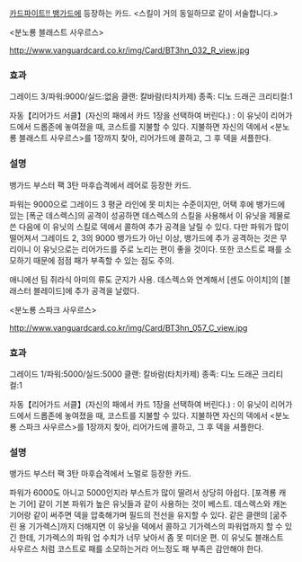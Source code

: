 [[카드파이트!! 뱅가드]]에 등장하는 카드.
<스킬이 거의 동일하므로 같이 서술합니다.>

<분노룡 블래스트 사우르스>

http://www.vanguardcard.co.kr/img/Card/BT3hn_032_R_view.jpg

=== 효과 ===
그레이드 3/파워:9000/실드:없음
클랜: 칼바람(타치카제)
종족: 디노 드래곤
크리티컬:1

자동【리어가드 서클】(자신의 패에서 카드 1장을 선택하여 버린다.) : 이 유닛이 리어가드에서 드롭존에 놓여졌을 때, 코스트를 지불할 수 있다. 지불하면 자신의 덱에서 <분노룡 블래스트 사우르스>를 1장까지 찾아, 리어가드에 콜하고, 그 후 덱을 셔플한다.


=== 설명 ===

뱅가드 부스터 팩 3탄 마후습격에서 레어로 등장한 카드.

파워는 9000으로 그레이드 3 평균 라인에 못 미치는 수준이지만, 어택 후에 뱅가드에 있는 [폭군 데스렉스]의 공격이 성공하면 데스렉스의 스킬을 사용해서 이 유닛을 제물로 쓴 다음에 이 유닛의 스킬로 덱에서 콜하여 추가 공격을 날릴 수 있다. 다만 파워가 많이 떨어져서 그레이드 2, 3의 9000 뱅가드가 아닌 이상, 뱅가드에 추가 공격하는 것은 무리이니 이 유닛으로는 리어가드를 주로 노리는 편이 좋을 것이다. 또한 코스트로 패를 소모하기 때문에 점점 패가 부족할 수 있는 점도 주의.

애니에선 팀 쥐라식 아미의 류도 군지가 사용. 데스렉스와 연계해서 [센도 아이치]의 [블래스터 블레이드]에 추가 공격을 날렸다.



<분노룡 스파크 사우르스>

http://www.vanguardcard.co.kr/img/Card/BT3hn_057_C_view.jpg

=== 효과 ===
그레이드 1/파워:5000/실드:5000
클랜: 칼바람(타치카제)
종족: 디노 드래곤
크리티컬:1

자동【리어가드 서클】(자신의 패에서 카드 1장을 선택하여 버린다.) : 이 유닛이 리어가드에서 드롭존에 놓여졌을 때, 코스트를 지불할 수 있다. 지불하면 자신의 덱에서 <분노룡 스파크 사우르스>를 1장까지 찾아, 리어가드에 콜하고, 그 후 덱을 셔플한다.


=== 설명 ===

뱅가드 부스터 팩 3탄 마후습격에서 노멀로 등장한 카드.

파워가 6000도 아니고 5000인지라 부스트가 많이 딸려서 상당히 아쉽다. [포격룡 캐논 기어] 같이 기본 파워가 높은 유닛들과 같이 사용하는 것이 베스트. 데스렉스와 캐논 기어랑 같이 써주면 덱을 압축해가며 필드의 전선을 유지할 수 있다. 같은 클랜의 [굶주린 용 기가렉스]까지 더해지면 이 유닛을 덱에서 콜하고 기가렉스의 파워업까지 할 수 있긴 한데, 기가렉스의 파워 업 수치가 너무 낮아서 좀 못 미더운 편. 이 유닛도 블래스트 사우르스 처럼 코스트로 패를 소모하는거라 어느정도 패 부족은 감안해야 한다.



